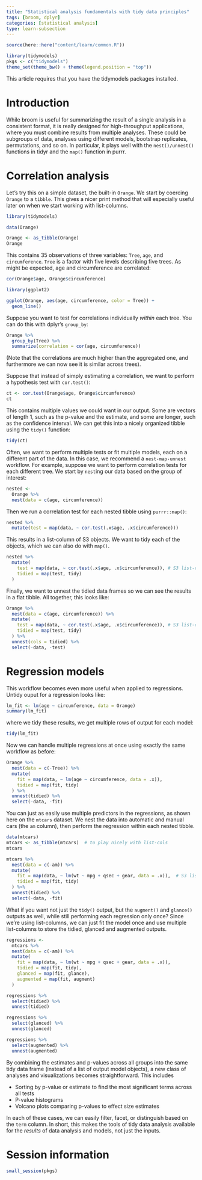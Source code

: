 ```yaml
---
title: "Statistical analysis fundamentals with tidy data principles"
tags: [broom, dplyr]
categories: [statistical analysis]
type: learn-subsection
---
```


```r
source(here::here("content/learn/common.R"))
```

```r
library(tidymodels)
pkgs <- c("tidymodels")
theme_set(theme_bw() + theme(legend.position = "top"))
```

This article requires that you have the tidymodels packages installed.

# Introduction

While broom is useful for summarizing the result of a single analysis in a consistent format, it is really designed for high-throughput applications, where you must combine results from multiple analyses. These could be subgroups of data, analyses using different models, bootstrap replicates, permutations, and so on. In particular, it plays well with the `nest()/unnest()` functions in tidyr and the `map()` function in purrr.

# Correlation analysis

Let's try this on a simple dataset, the built-in `Orange`. We start by coercing `Orange` to a `tibble`. This gives a nicer print method that will especially useful later on when we start working with list-columns.

```r
library(tidymodels)

data(Orange)

Orange <- as_tibble(Orange)
Orange
```

This contains 35 observations of three variables: `Tree`, `age`, and `circumference`. `Tree` is a factor with five levels describing five trees. As might be expected, age and circumference are correlated:

```r
cor(Orange$age, Orange$circumference)

library(ggplot2)

ggplot(Orange, aes(age, circumference, color = Tree)) +
  geom_line()
```

Suppose you want to test for correlations individually *within* each tree. You can do this with dplyr's `group_by`:

```r
Orange %>% 
  group_by(Tree) %>%
  summarize(correlation = cor(age, circumference))
```

(Note that the correlations are much higher than the aggregated one, and furthermore we can now see it is similar across trees).

Suppose that instead of simply estimating a correlation, we want to perform a hypothesis test with `cor.test()`:

```r
ct <- cor.test(Orange$age, Orange$circumference)
ct
```

This contains multiple values we could want in our output. Some are vectors of length 1, such as the p-value and the estimate, and some are longer, such as the confidence interval. We can get this into a nicely organized tibble using the `tidy()` function:

```r
tidy(ct)
```

Often, we want to perform multiple tests or fit multiple models, each on a different part of the data. In this case, we recommend a `nest-map-unnest` workflow. For example, suppose we want to perform correlation tests for each different tree. We start by `nest`ing our data based on the group of interest:

```r
nested <- 
  Orange %>% 
  nest(data = c(age, circumference))
```

Then we run a correlation test for each nested tibble using `purrr::map()`:

```r
nested %>% 
  mutate(test = map(data, ~ cor.test(.x$age, .x$circumference)))
```

This results in a list-column of S3 objects. We want to tidy each of the objects, which we can also do with `map()`.

```r
nested %>% 
  mutate(
    test = map(data, ~ cor.test(.x$age, .x$circumference)), # S3 list-col
    tidied = map(test, tidy)
  ) 
```

Finally, we want to unnest the tidied data frames so we can see the results in a flat tibble. All together, this looks like:

```r
Orange %>% 
  nest(data = c(age, circumference)) %>% 
  mutate(
    test = map(data, ~ cor.test(.x$age, .x$circumference)), # S3 list-col
    tidied = map(test, tidy)
  ) %>% 
  unnest(cols = tidied) %>% 
  select(-data, -test)
```

# Regression models

This workflow becomes even more useful when applied to regressions. Untidy ouput for a regression looks like:

```r
lm_fit <- lm(age ~ circumference, data = Orange)
summary(lm_fit)
```

where we tidy these results, we get multiple rows of output for each model:

```r
tidy(lm_fit)
```

Now we can handle multiple regressions at once using exactly the same workflow as before:

```r
Orange %>%
  nest(data = c(-Tree)) %>% 
  mutate(
    fit = map(data, ~ lm(age ~ circumference, data = .x)),
    tidied = map(fit, tidy)
  ) %>% 
  unnest(tidied) %>% 
  select(-data, -fit)
```

You can just as easily use multiple predictors in the regressions, as shown here on the `mtcars` dataset. We nest the data into automatic and manual cars (the `am` column), then perform the regression within each nested tibble.

```r
data(mtcars)
mtcars <- as_tibble(mtcars)  # to play nicely with list-cols
mtcars

mtcars %>%
  nest(data = c(-am)) %>% 
  mutate(
    fit = map(data, ~ lm(wt ~ mpg + qsec + gear, data = .x)),  # S3 list-col
    tidied = map(fit, tidy)
  ) %>% 
  unnest(tidied) %>% 
  select(-data, -fit)
```

What if you want not just the `tidy()` output, but the `augment()` and `glance()` outputs as well, while still performing each regression only once? Since we're using list-columns, we can just fit the model once and use multiple list-columns to store the tidied, glanced and augmented outputs.

```r
regressions <- 
  mtcars %>%
  nest(data = c(-am)) %>% 
  mutate(
    fit = map(data, ~ lm(wt ~ mpg + qsec + gear, data = .x)),
    tidied = map(fit, tidy),
    glanced = map(fit, glance),
    augmented = map(fit, augment)
  )

regressions %>% 
  select(tidied) %>% 
  unnest(tidied)

regressions %>% 
  select(glanced) %>% 
  unnest(glanced)

regressions %>% 
  select(augmented) %>% 
  unnest(augmented)
```

By combining the estimates and p-values across all groups into the same tidy data frame (instead of a list of output model objects), a new class of analyses and visualizations becomes straightforward. This includes

- Sorting by p-value or estimate to find the most significant terms across all tests
- P-value histograms
- Volcano plots comparing p-values to effect size estimates

In each of these cases, we can easily filter, facet, or distinguish based on the `term` column. In short, this makes the tools of tidy data analysis available for the *results* of data analysis and models, not just the inputs.


# Session information

```r
small_session(pkgs)
```


